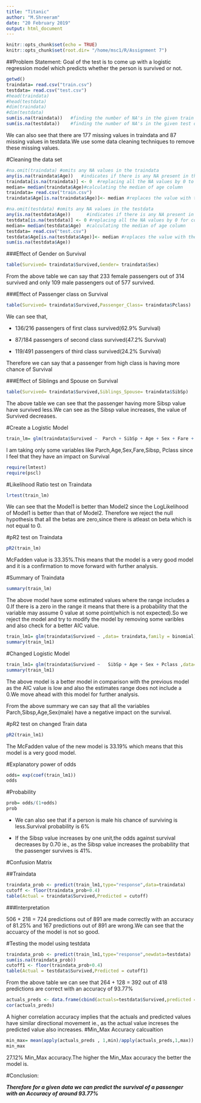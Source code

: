 ```yaml
---
title: "Titanic"
author: "M.Shreeram"
date: "20 February 2019"
output: html_document
---
```


```r
knitr::opts_chunk$set(echo = TRUE)
knitr::opts_chunk$set(root.dir= "/home/msc1/R/Assignment 7")
```
##Problem Statement:
Goal of the test is to come up with a logistic regression model which predicts whether the person is survived or not.
```r
getwd()
traindata= read.csv("train.csv")
testdata= read.csv("test.csv")
#head(traindata)
#head(testdata)
#dim(traindata)
#dim(testdata)
sum(is.na(traindata))   #finding the number of NA's in the given train dataset
sum(is.na(testdata))    #finding the number of NA's in the given test dataset
```

We can also see that there are 177 missing values in traindata and 87 missing values in testdata.We use some data cleaning techniques to remove these missing values.


#Cleaning the data set
```r
#na.omit(traindata) #omits any NA values in the traindata
any(is.na(traindata$Age))   #indicates if there is any NA present in the data set
traindata[is.na(traindata)] <- 0  #replacing all the NA values by 0 to find the median of that column
median= median(traindata$Age)#calculating the median of age column
traindata= read.csv("train.csv")
traindata$Age[is.na(traindata$Age)]<- median #replaces the value with the median of that column
```

```r
#na.omit(testdata) #omits any NA values in the testdata
any(is.na(testdata$Age))      #indicates if there is any NA present in the data set
testdata[is.na(testdata)] <- 0 #replacing all the NA values by 0 for computing the median
median= median(testdata$Age)  #calculating the median of age column
testdata= read.csv("test.csv")    
testdata$Age[is.na(testdata$Age)]<- median #replaces the value with the median of that column
sum(is.na(testdata$Age))
```

###Effect of Gender on Survival
```r
table(Survived= traindata$Survived,Gender= traindata$Sex)
```
From the above table we can say that 233 female passengers out of 314 survived and only 109 male passengers out of 577 survived.

###Effect of Passenger class on Survival
```r
table(Survived= traindata$Survived,Passenger_Class= traindata$Pclass)
```
We can see that,

  - 136/216 passengers of first class survived(62.9% Survival)
    
  - 87/184 passengers of second class survived(47.2% Survival)
    
  - 119/491 passengers of third class survived(24.2% Survival)
    
Therefore we can say that a passenger from high class is having more chance of Survival

###Effect of Siblings and Spouse on Survival
```r
table(Survived= traindata$Survived,Siblings_Spouse= traindata$SibSp)
```
The above table we can see that the passenger having more Sibsp value have survived less.We can see as the Sibsp value increases, the value of Survived decreases.

#Create a Logistic Model
```r
train_lm= glm(traindata$Survived ~  Parch + SibSp + Age + Sex + Fare + Pclass ,data= traindata,family = binomial)
```
I am taking only some variables like Parch,Age,Sex,Fare,Sibsp, Pclass since I feel that they have an impact on Survival

```r
require(lmtest)
require(pscl)
```
#Likelihood Ratio test on Traindata
```r
lrtest(train_lm)
```
We can see that the Model1 is better than Model2 since the LogLikelihood of Model1 is better than that  of Model2.
Therefore we reject the null hypothesis that all the betas are zero,since there is atleast on beta which is not equal to 0.


#pR2 test on Traindata
```r
pR2(train_lm)
```
McFadden value is 33.35%.This means that the model is a very good model and it is a confirmation to move forward with further analysis.

#Summary of Traindata
```r
summary(train_lm)
```
The above model have some estimated values where the range includes a 0.If there is a zero in the range it means that there is a probability that the variable may assume 0 value at some point(which is not expected).So we reject the model and try to modify the model by removing some varibles and also check for a better AIC value.

```r
train_lm1= glm(traindata$Survived ~ ,data= traindata,family = binomial)
summary(train_lm1)
```
#Changed Logistic Model
```r
train_lm1= glm(traindata$Survived ~   SibSp + Age + Sex + Pclass ,data= traindata,family = binomial)
summary(train_lm1)
```

The above model is a better model in comparison with the previous model as the AIC value is low and also the estimates range does not include a 0.We move ahead with this model for further analysis.

From the above summary we can say that all the variables Parch,Sibsp,Age,Sex(male) have a negative impact on the survival.

#pR2 test on changed Train data
```r
pR2(train_lm1)
```
The McFadden value of the new model is 33.19% which means that this model is a very good model.

#Explanatory power of odds
```r
odds= exp(coef(train_lm1))
odds
```

#Probability
```r
prob= odds/(1+odds)
prob
```

  - We can also see that if a person is male his chance of surviving is less.Survival probability is 6%
  
  - If the Sibsp value increases by one unit,the odds against survival decreases by 0.70 ie., as the Sibsp value            increases the probability that the passenger survives is 41%.

#Confusion Matrix

##Traindata
```r
traindata_prob <- predict(train_lm1,type="response",data=traindata)
cutoff <- floor(traindata_prob+0.4)
table(Actual = traindata$Survived,Predicted = cutoff)
```
###Interpretation

506 + 218 = 724 predictions out of 891 are made correctly with an accuracy of 81.25% and 167 predictions out of 891 are wrong.We can see that the accuarcy of the model is not so good.

#Testing the model using testdata
```r
traindata_prob <- predict(train_lm1,type="response",newdata=testdata)
sum(is.na(traindata_prob))
cutoff1 <- floor(traindata_prob+0.4)
table(Actual = testdata$Survived,Predicted = cutoff1)
```
From the above table we can see that 264 + 128 = 392 out of 418 predictions are correct with an accuracy of 93.77%
```r
actuals_preds <- data.frame(cbind(actuals=testdata$Survived,predicted =traindata_prob))
cor(actuals_preds)
```
A higher correlation accuracy implies that the actuals and predicted values have similar directional movement ie., as the actual value increses the predicted value also increases.
#Min_Max Accuracy calcualtion
```r
min_max= mean(apply(actuals_preds , 1,min)/apply(actuals_preds,1,max))
min_max
```
27.12% Min_Max accuracy.The higher the Min_Max accuracy the better the model is.

#Conclusion:

***Therefore for a given data we can predict the survival of a passenger with an Accuracy of around 93.77%***












